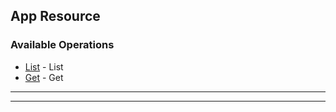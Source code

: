 
## App Resource

### Available Operations

* [List](/app_resource/list) - List
* [Get](/app_resource/get) - Get

---
<List />

---
<Get />
